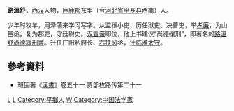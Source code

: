 '''路溫舒'''，[[西汉|西汉]]人物，[[巨鹿郡|巨鹿郡]]东里（今[[河北省|河北省]][[平乡县|平乡县]]西南）人。

少年时牧羊，用泽蒲来学习写字。从监狱小吏，历任狱吏、决曹吏，举[[孝廉|孝廉]]，为山邑丞，复为郡吏，守廷尉史。[[汉宣帝|汉宣帝]]即位，他上书建议“尚德缓刑”，即著名的[[w:路溫舒尚德緩刑書|路溫舒尚德緩刑書]]。升任广阳私府长、[[右扶风|右扶风]]丞，迁[[临淮|临淮]][[太守|太守]]。

==參考資料==
*班固著《[[漢書|漢書]]》卷五十一 贾邹枚路传第二十一


{{漢朝人物小作品}}

{{DEFAULTSORT:L}}
[[Category:西汉政治人物|L]]
[[Category:西汉太守|L]]
[[Category:平鄉人|Category:平鄉人]]
[[Category:路姓|W]]
[[Category:中国法学家|Category:中国法学家]]